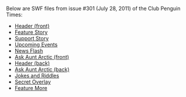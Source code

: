 Below are SWF files from issue #301 (July 28, 2011) of the Club Penguin Times:
*[[Media:News301HeaderFront.swf|Header (front)]]
*[[Media:News301FeatureStory.swf|Feature Story]]
*[[Media:News301SupportStory.swf|Support Story]]
*[[Media:News301UpcomingEvents.swf|Upcoming Events]]
*[[Media:News301NewsFlash.swf|News Flash]]
*[[Media:News301AskAuntArcticFront.swf|Ask Aunt Arctic (front)]]
*[[Media:News301HeaderBack.swf|Header (back)]]
*[[Media:News301AskAuntArcticBack.swf|Ask Aunt Arctic (back)]]
*[[Media:News301JokesAndRiddles.swf|Jokes and Riddles]]
*[[Media:News301SecretOverlay.swf|Secret Overlay]]
*[[Media:News301FeatureMore.swf|Feature More]]